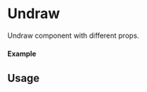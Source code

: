 
<Meta of={Undraw} title="Undraw" />

# Undraw

Undraw component with different props.

#### Example

<Canvas of={Undraw.Primary} />

## Usage

```ts
import {Undraw} from "yadl-ui";

const Example = () => {
  return (
      <Undraw
        size={"small"}
        text={"Undraw"}
        onClick={()=> console.log("Clicked")}
        primary
      />
  );
};

export default Example;
```

